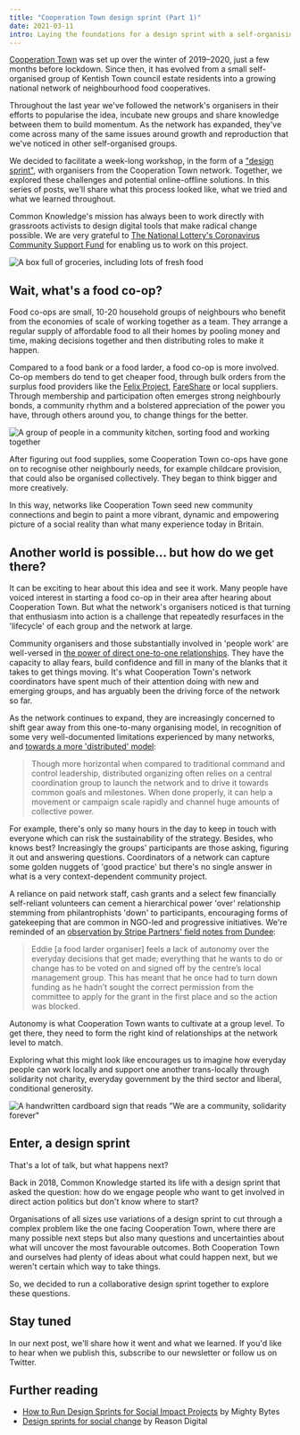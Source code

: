 ```yaml
---
title: "Cooperation Town design sprint (Part 1)"
date: 2021-03-11
intro: Laying the foundations for a design sprint with a self-organising network of food co-ops
---
```


[Cooperation Town](https://cooperation.town/) was set up over the winter of 2019–2020, just a few months before lockdown. Since then, it has evolved from a small self-organised group of Kentish Town council estate residents into a growing national network of neighbourhood food cooperatives.

Throughout the last year we've followed the network's organisers in their efforts to popularise the idea, incubate new groups and share knowledge between them to build momentum. As the network has expanded, they've come across many of the same issues around growth and reproduction that we've noticed in other self-organised groups.

We decided to facilitate a week-long workshop, in the form of a ["design sprint"](https://www.gv.com/sprint/), with organisers from the Cooperation Town network. Together, we explored these challenges and potential online-offline solutions. In this series of posts, we'll share what this process looked like, what we tried and what we learned throughout.

Common Knowledge's mission has always been to work directly with grassroots activists to design digital tools that make radical change possible. We are very grateful to [The National Lottery's Coronavirus Community Support Fund](https://www.tnlcommunityfund.org.uk/funding/covid-19) for enabling us to work on this project.

![A box full of groceries, including lots of fresh food](../../assets/coop-town-box.jpeg)

## Wait, what's a food co-op?

Food co-ops are small, 10-20 household groups of neighbours who benefit from the economies of scale of working together as a team. They arrange a regular supply of affordable food to all their homes by pooling money and time, making decisions together and then distributing roles to make it happen.

Compared to a food bank or a food larder, a food co-op is more involved. Co-op members do tend to get cheaper food, through bulk orders from the surplus food providers like the [Felix Project](https://thefelixproject.org/), [FareShare](https://fareshare.org.uk/) or local suppliers. Through membership and participation often emerges strong neighbourly bonds, a community rhythm and a bolstered appreciation of the power you have, through others around you, to change things for the better.

![A group of people in a community kitchen, sorting food and working together](../../assets/coop-town-kitchen.jpeg)

After figuring out food supplies, some Cooperation Town co-ops have gone on to recognise other neighbourly needs, for example childcare provision, that could also be organised collectively. They began to think bigger and more creatively.

In this way, networks like Cooperation Town seed new community connections and begin to paint a more vibrant, dynamic and empowering picture of a social reality than what many experience today in Britain.

## Another world is possible… but how do we get there?

It can be exciting to hear about this idea and see it work. Many people have voiced interest in starting a food co-op in their area after hearing about Cooperation Town. But what the network's organisers noticed is that turning that enthusiasm into action is a challenge that repeatedly resurfaces in the 'lifecycle' of each group and the network at large.

Community organisers and those substantially involved in 'people work' are well-versed in [the power of direct one-to-one relationships](https://www.corganisers.org.uk/what-is-community-organising/our-framework/). They have the capacity to allay fears, build confidence and fill in many of the blanks that it takes to get things moving. It's what Cooperation Town's network coordinators have spent much of their attention doing with new and emerging groups, and has arguably been the driving force of the network so far.

As the network continues to expand, they are increasingly concerned to shift gear away from this one-to-many organising model, in recognition of some very well-documented limitations experienced by many networks, and [towards a more 'distributed' model](https://blueprintsfc.org/guide/distributed-organizing/):

> Though more horizontal when compared to traditional command and control leadership, distributed organizing often relies on a central coordination group to launch the network and to drive it towards common goals and milestones. When done properly, it can help a movement or campaign scale rapidly and channel huge amounts of collective power.

For example, there's only so many hours in the day to keep in touch with everyone which can risk the sustainability of the strategy. Besides, who knows best? Increasingly the groups' participants are those asking, figuring it out and answering questions. Coordinators of a network can capture some golden nuggets of 'good practice' but there's no single answer in what is a very context-dependent community project.

A reliance on paid network staff, cash grants and a select few financially self-reliant volunteers can cement a hierarchical power 'over' relationship stemming from philantrophists 'down' to participants, encouraging forms of gatekeeping that are common in NGO-led and progressive initiatives. We're reminded of an [observation by Stripe Partners' field notes from Dundee](https://medium.com/digitalfund/live-fieldnotes-dundee-d579bdcd1357):

> Eddie [a food larder organiser] feels a lack of autonomy over the everyday decisions that get made; everything that he wants to do or change has to be voted on and signed off by the centre’s local management group. This has meant that he once had to turn down funding as he hadn’t sought the correct permission from the committee to apply for the grant in the first place and so the action was blocked.

Autonomy is what Cooperation Town wants to cultivate at a group level. To get there, they need to form the right kind of relationships at the network level to match.

Exploring what this might look like encourages us to imagine how everyday people can work locally and support one another trans-locally through solidarity not charity, everyday government by the third sector and liberal, conditional generosity.

![A handwritten cardboard sign that reads "We are a community, solidarity forever"](../../assets/coop-town-community.jpeg)

## Enter, a design sprint

That's a lot of talk, but what happens next? 

Back in 2018, Common Knowledge started its life with a design sprint that asked the question: how do we engage people who want to get involved in direct action politics but don't know where to start?

Organisations of all sizes use variations of a design sprint to cut through a complex problem like the one facing Cooperation Town, where there are many possible next steps but also many questions and uncertainties about what will uncover the most favourable outcomes. Both Cooperation Town and ourselves had plenty of ideas about what could happen next, but we weren't certain which way to take things.

So, we decided to run a collaborative design sprint together to explore these questions.

## Stay tuned

In our next post, we'll share how it went and what we learned. If you'd like to hear when we publish this, subscribe to our newsletter or follow us on Twitter.

## Further reading
- [How to Run Design Sprints for Social Impact Projects](https://www.mightybytes.com/blog/how-to-design-sprints-social-impact-projects/) by Mighty Bytes
- [Design sprints for social change](https://reasondigital.com/blog/design-sprints-for-social-change/) by Reason Digital